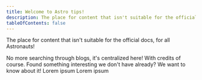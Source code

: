 ```yaml
---
title: Welcome to Astro tips!
description: The place for content that isn't suitable for the official docs, for all Astronauts!
tableOfContents: false
---
```



The place for content that isn't suitable for the official docs, for all Astronauts!

<CardGrid>
	<Card title="Find community resources" icon="magnifier">
		No more searching through blogs, it's centralized here! With credits of course.
	</Card>
	<Card title="Add your own content" icon="pencil">
		Found something interesting we don't have already? We want to know about it!
	</Card>
	<Card title="Share and learn from others" icon="open-book">
		Lorem ipsum
	</Card>
	<Card title="Help people discover gems" icon="information">
		Lorem ipsum
	</Card>
</CardGrid>
